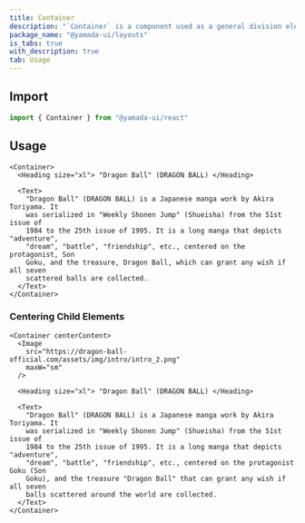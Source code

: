 ```yaml
---
title: Container
description: "`Container` is a component used as a general division element. By default, it renders the `section` element."
package_name: "@yamada-ui/layouts"
is_tabs: true
with_description: true
tab: Usage
---
```


## Import

```ts
import { Container } from "@yamada-ui/react"
```

## Usage

```tsx
<Container>
  <Heading size="xl"> "Dragon Ball" (DRAGON BALL) </Heading>

  <Text>
    "Dragon Ball" (DRAGON BALL) is a Japanese manga work by Akira Toriyama. It
    was serialized in "Weekly Shonen Jump" (Shueisha) from the 51st issue of
    1984 to the 25th issue of 1995. It is a long manga that depicts "adventure",
    "dream", "battle", "friendship", etc., centered on the protagonist, Son
    Goku, and the treasure, Dragon Ball, which can grant any wish if all seven
    scattered balls are collected.
  </Text>
</Container>
```

### Centering Child Elements

```tsx
<Container centerContent>
  <Image
    src="https://dragon-ball-official.com/assets/img/intro/intro_2.png"
    maxW="sm"
  />

  <Heading size="xl"> "Dragon Ball" (DRAGON BALL) </Heading>

  <Text>
    "Dragon Ball" (DRAGON BALL) is a Japanese manga work by Akira Toriyama. It
    was serialized in "Weekly Shonen Jump" (Shueisha) from the 51st issue of
    1984 to the 25th issue of 1995. It is a long manga that depicts "adventure",
    "dream", "battle", "friendship", etc., centered on the protagonist Goku (Son
    Goku), and the treasure "Dragon Ball" that can grant any wish if all seven
    balls scattered around the world are collected.
  </Text>
</Container>
```
